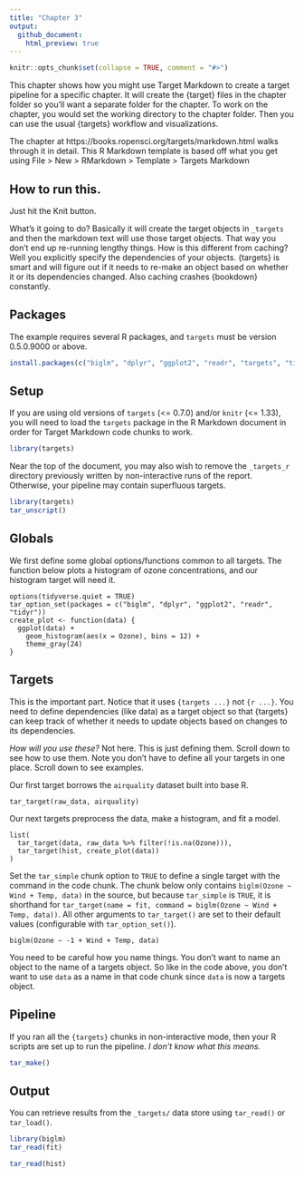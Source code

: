 ```yaml
---
title: "Chapter 3"
output:
  github_document:
    html_preview: true
---
```


```r
knitr::opts_chunk$set(collapse = TRUE, comment = "#>")
```

This chapter shows how you might use Target Markdown to create a target pipeline for a specific chapter. It will create the {target} files in the chapter folder so you'll want a separate folder for the chapter. To work on the chapter, you would set the working directory to the chapter folder. Then you can use the usual {targets} workflow and visualizations. 

The chapter at https://books.ropensci.org/targets/markdown.html walks through it in detail. This R Markdown template is based off what you get using File > New > RMarkdown > Template > Targets Markdown

## How to run this.

Just hit the Knit button.

What's it going to do? Basically it will create the target objects in `_targets` and then the markdown text will use those target objects. That way you don't end up re-running lengthy things. How is this different from caching? Well you explicitly specify the dependencies of your objects. {targets} is smart and will figure out if it needs to re-make an object based on whether it or its dependencies changed. Also caching crashes {bookdown} constantly.

## Packages

The example requires several R packages, and `targets` must be version 0.5.0.9000 or above. 

```r
install.packages(c("biglm", "dplyr", "ggplot2", "readr", "targets", "tidyr"))
```

## Setup

If you are using old versions of `targets` (<= 0.7.0) and/or `knitr` (<= 1.33), you will need to load the `targets` package in the R Markdown document in order for Target Markdown code chunks to work.

```r
library(targets)
```

Near the top of the document, you may also wish to remove the `_targets_r` directory previously written by non-interactive runs of the report. Otherwise, your pipeline may contain superfluous targets.

```r
library(targets)
tar_unscript()
```

## Globals

We first define some global options/functions common to all targets. The function below plots a histogram of ozone concentrations, and our histogram target will need it.

```targets
options(tidyverse.quiet = TRUE)
tar_option_set(packages = c("biglm", "dplyr", "ggplot2", "readr", "tidyr"))
create_plot <- function(data) {
  ggplot(data) +
    geom_histogram(aes(x = Ozone), bins = 12) +
    theme_gray(24)
}
```

## Targets

This is the important part. Notice that it uses `{targets ...}` not `{r ...}`. You need to define dependencies (like data) as a target object so that {targets} can keep track of whether it needs to update objects based on changes to its dependencies.

*How will you use these?* Not here. This is just defining them. Scroll down to see how to use them. Note you don't have to define all your targets in one place. Scroll down to see examples.

Our first target borrows the `airquality` dataset built into base R.

```targets
tar_target(raw_data, airquality)
```

Our next targets preprocess the data, make a histogram, and fit a model.

```targets
list(
  tar_target(data, raw_data %>% filter(!is.na(Ozone))),
  tar_target(hist, create_plot(data))
)
```

Set the `tar_simple` chunk option to `TRUE` to define a single target with the command in the code chunk. The chunk below only contains `biglm(Ozone ~ Wind + Temp, data)` in the source, but because `tar_simple` is `TRUE`, it is shorthand for `tar_target(name = fit, command = biglm(Ozone ~ Wind + Temp, data))`. All other arguments to `tar_target()` are set to their default values (configurable with `tar_option_set()`).

```targets
biglm(Ozone ~ -1 + Wind + Temp, data)
```

You need to be careful how you name things. You don't want to name an object to the name of a targets object. So like in the code above, you don't want to use `data` as a name in that code chunk since `data` is now a targets object.

## Pipeline

If you ran all the `{targets}` chunks in non-interactive mode, then your R scripts are set up to run the pipeline. *I don't know what this means.*

```r
tar_make()
```

## Output

You can retrieve results from the `_targets/` data store using `tar_read()` or `tar_load()`.

```r
library(biglm)
tar_read(fit)
```

```r
tar_read(hist)
```



